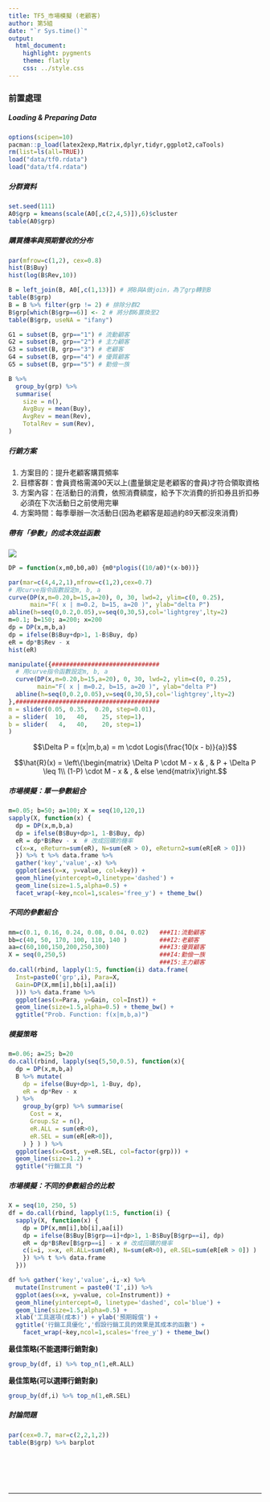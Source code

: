 ```yaml
---
title: TF5_市場模擬 (老顧客)
author: 第5組
date: "`r Sys.time()`"
output:
  html_document:
    highlight: pygments
    theme: flatly
    css: ../style.css
---
```


### 前置處理
##### Loading & Preparing Data
```r
options(scipen=10)
pacman::p_load(latex2exp,Matrix,dplyr,tidyr,ggplot2,caTools)
rm(list=ls(all=TRUE))
load("data/tf0.rdata")
load("data/tf4.rdata")
```
##### 分群資料
```r
set.seed(111)
A0$grp = kmeans(scale(A0[,c(2,4,5)]),6)$cluster
table(A0$grp)
```

##### 購買機率與預期營收的分布
```r
par(mfrow=c(1,2), cex=0.8)
hist(B$Buy)
hist(log(B$Rev,10))
```

```r
B = left_join(B, A0[,c(1,13)]) # 將B與A做join，為了grp轉到B
table(B$grp)
B = B %>% filter(grp != 2) # 排除分群2
B$grp[which(B$grp==6)] <- 2 # 將分群6置換至2
table(B$grp, useNA = "ifany")
```
```r
G1 = subset(B, grp=="1") # 流動顧客
G2 = subset(B, grp=="2") # 主力顧客
G3 = subset(B, grp=="3") # 老顧客
G4 = subset(B, grp=="4") # 優質顧客
G5 = subset(B, grp=="5") # 勤儉一族
```

```r
B %>% 
  group_by(grp) %>% 
  summarise(
    size = n(),
    AvgBuy = mean(Buy),
    AvgRev = mean(Rev),
    TotalRev = sum(Rev),
)
```

##### 行銷方案
1. 方案目的：提升老顧客購買頻率
2. 目標客群：會員資格需滿90天以上(盡量鎖定是老顧客的會員)才符合領取資格
3. 方案內容：在活動日的消費，依照消費額度，給予下次消費的折扣券且折扣券必須在下次活動日之前使用完畢
4. 方案時間：每季舉辦一次活動日(因為老顧客是超過約89天都沒來消費)


##### 帶有「參數」的成本效益函數

![](fig/EffectFunition.png)

```r
DP = function(x,m0,b0,a0) {m0*plogis((10/a0)*(x-b0))}

par(mar=c(4,4,2,1),mfrow=c(1,2),cex=0.7)
# 用curve指令函數設定m, b, a
curve(DP(x,m=0.20,b=15,a=20), 0, 30, lwd=2, ylim=c(0, 0.25),
      main="F( x | m=0.2, b=15, a=20 )", ylab="delta P")
abline(h=seq(0,0.2,0.05),v=seq(0,30,5),col='lightgrey',lty=2)
m=0.1; b=150; a=200; x=200
dp = DP(x,m,b,a)
dp = ifelse(B$Buy+dp>1, 1-B$Buy, dp)
eR = dp*B$Rev - x
hist(eR)
```
```r
manipulate({##############################
  # 用curve指令函數設定m, b, a
  curve(DP(x,m=0.20,b=15,a=20), 0, 30, lwd=2, ylim=c(0, 0.25),
        main="F( x | m=0.2, b=15, a=20 )", ylab="delta P")
  abline(h=seq(0,0.2,0.05),v=seq(0,30,5),col='lightgrey',lty=2)
},########################################
m = slider(0.05, 0.35,  0.20, step=0.01),
a = slider(  10,   40,    25, step=1),
b = slider(   4,   40,    20, step=1)
) 
```


$$\Delta P = f(x|m,b,a) = m \cdot Logis(\frac{10(x - b)}{a})$$

$$\hat{R}(x) = \left\{\begin{matrix}
\Delta P \cdot M - x & , & P + \Delta P \leq 1\\ 
(1-P) \cdot M - x & , & else 
\end{matrix}\right.$$


##### 市場模擬：單一參數組合
```r
m=0.05; b=50; a=100; X = seq(10,120,1)
sapply(X, function(x) {
  dp = DP(x,m,b,a)
  dp = ifelse(B$Buy+dp>1, 1-B$Buy, dp)
  eR = dp*B$Rev - x  # 改成回購的機率
  c(x=x, eReturn=sum(eR), N=sum(eR > 0), eReturn2=sum(eR[eR > 0]))
  }) %>% t %>% data.frame %>% 
  gather('key','value',-x) %>% 
  ggplot(aes(x=x, y=value, col=key)) + 
  geom_hline(yintercept=0,linetype='dashed') +
  geom_line(size=1.5,alpha=0.5) + 
  facet_wrap(~key,ncol=1,scales='free_y') + theme_bw()
```

##### 不同的參數組合
```r
mm=c(0.1, 0.16, 0.24, 0.08, 0.04, 0.02)   ###I1:流動顧客
bb=c(40, 50, 170, 100, 110, 140 )         ###I2:老顧客
aa=c(60,100,150,200,250,300)              ###I3:優質顧客
X = seq(0,250,5)                          ###I4:勤儉一族
                                          ###I5:主力顧客
do.call(rbind, lapply(1:5, function(i) data.frame(
  Inst=paste0('grp',i), Para=X, 
  Gain=DP(X,mm[i],bb[i],aa[i])
  ))) %>% data.frame %>% 
  ggplot(aes(x=Para, y=Gain, col=Inst)) +
  geom_line(size=1.5,alpha=0.5) + theme_bw() +
  ggtitle("Prob. Function: f(x|m,b,a)")
```

##### 模擬策略
```r
m=0.06; a=25; b=20
do.call(rbind, lapply(seq(5,50,0.5), function(x){
  dp = DP(x,m,b,a)
  B %>% mutate(
    dp = ifelse(Buy+dp>1, 1-Buy, dp),
    eR = dp*Rev - x
  ) %>%
    group_by(grp) %>% summarise(
      Cost = x,
      Group.Sz = n(),
      eR.ALL = sum(eR>0),
      eR.SEL = sum(eR[eR>0]),
    ) } ) ) %>% 
  ggplot(aes(x=Cost, y=eR.SEL, col=factor(grp))) +
  geom_line(size=1.2) +
  ggtitle("行銷工具 ")
```
##### 市場模擬：不同的參數組合的比較
```r
X = seq(10, 250, 5) 
df = do.call(rbind, lapply(1:5, function(i) {
  sapply(X, function(x) {
    dp = DP(x,mm[i],bb[i],aa[i])
    dp = ifelse(B$Buy[B$grp==i]+dp>1, 1-B$Buy[B$grp==i], dp)
    eR = dp*B$Rev[B$grp==i] - x # 改成回購的機率
    c(i=i, x=x, eR.ALL=sum(eR), N=sum(eR>0), eR.SEL=sum(eR[eR > 0]) )
    }) %>% t %>% data.frame
  })) 

df %>% gather('key','value',-i,-x) %>% 
  mutate(Instrument = paste0('I',i)) %>% 
  ggplot(aes(x=x, y=value, col=Instrument)) + 
  geom_hline(yintercept=0, linetype='dashed', col='blue') +
  geom_line(size=1.5,alpha=0.5) + 
  xlab('工具選項(成本)') + ylab('預期報償') + 
  ggtitle('行銷工具優化','假設行銷工具的效果是其成本的函數') +
    facet_wrap(~key,ncol=1,scales='free_y') + theme_bw()
```

**最佳策略(不能選擇行銷對象)**
```r
group_by(df, i) %>% top_n(1,eR.ALL)

```

**最佳策略(可以選擇行銷對象)**
```r
group_by(df,i) %>% top_n(1,eR.SEL)
```


##### 討論問題
```r
par(cex=0.7, mar=c(2,2,1,2))
table(B$grp) %>% barplot
```
<br>



<br><br><hr>

